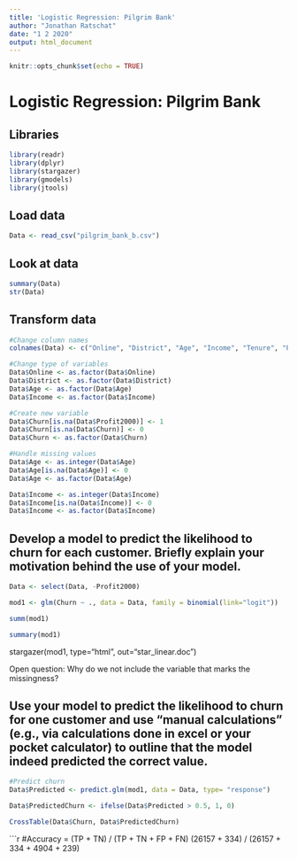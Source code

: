 ```yaml
---
title: 'Logistic Regression: Pilgrim Bank'
author: "Jonathan Ratschat"
date: "1 2 2020"
output: html_document
---
```


```r
knitr::opts_chunk$set(echo = TRUE)
```

# Logistic Regression: Pilgrim Bank

## Libraries

```r
library(readr)
library(dplyr)
library(stargazer)
library(gmodels)
library(jtools)
```

## Load data

```r
Data <- read_csv("pilgrim_bank_b.csv")
```

## Look at data

```r
summary(Data)
str(Data)
```

## Transform data

```r
#Change column names
colnames(Data) <- c("Online", "District", "Age", "Income", "Tenure", "Profit1999", "Profit2000")

#Change type of variables
Data$Online <- as.factor(Data$Online)
Data$District <- as.factor(Data$District)
Data$Age <- as.factor(Data$Age)
Data$Income <- as.factor(Data$Income)

#Create new variable
Data$Churn[is.na(Data$Profit2000)] <- 1
Data$Churn[is.na(Data$Churn)] <- 0
Data$Churn <- as.factor(Data$Churn)

#Handle missing values
Data$Age <- as.integer(Data$Age)
Data$Age[is.na(Data$Age)] <- 0
Data$Age <- as.factor(Data$Age)

Data$Income <- as.integer(Data$Income)
Data$Income[is.na(Data$Income)] <- 0
Data$Income <- as.factor(Data$Income)
```

## Develop a model to predict the likelihood to churn for each customer. Briefly explain your motivation behind the use of your model.

```r
Data <- select(Data, -Profit2000)

mod1 <- glm(Churn ~ ., data = Data, family = binomial(link="logit"))

summ(mod1)
```

```r
summary(mod1)
```



stargazer(mod1, type="html", out="star_linear.doc")

Open question: Why do we not include the variable that marks the missingness?

## Use your model to predict the likelihood to churn for one customer and use “manual calculations” (e.g., via calculations done in excel or your pocket calculator) to outline that the model indeed predicted the correct value.

```r
#Predict churn
Data$Predicted <- predict.glm(mod1, data = Data, type= "response")

Data$PredictedChurn <- ifelse(Data$Predicted > 0.5, 1, 0)

CrossTable(Data$Churn, Data$PredictedChurn)
```

```r
#Accuracy = (TP + TN) / (TP + TN + FP + FN)
(26157 + 334) / (26157 + 334 + 4904 + 239)

